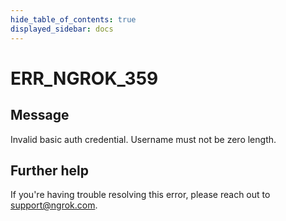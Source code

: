 ```yaml
---
hide_table_of_contents: true
displayed_sidebar: docs
---
```



# ERR_NGROK_359

## Message

Invalid basic auth credential. Username must not be zero length.

<ErrorDetails error="err_ngrok_359" />

## Further help

If you're having trouble resolving this error, please reach out to [support@ngrok.com](mailto:support@ngrok.com?subject=Help%20with%20ERR_NGROK_359).
